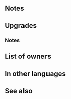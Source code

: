 {{Weapon Infobox
|tagid=SID_忠誠の槍
|weaponName=Loyalty Spear
|image=wep_lc108
|weaponType=Lance
|might=10
|range=1
|effect=Grants Spd+4 and inflicts Def/Res-4 on unit. Unit attacks twice. (Even if foe initiates combat, unit attacks twice.)
|cost=400
|exclusive=1
|statModifiers=0,10,4,-4,-4
|required=-
|intID=2670
|sort=568
|value=20
|timingID=1
|abilityID=46
|refinePaths=default
|refineSP=400
|refineMedals=500
|refineDews=200
|refineStatsAtk=5,1,0,0,0
|tagidExtraSkill1=無
|effectSkill1=At start of combat, if unit's HP ≥ 25%, inflicts Atk/Spd/Def-4 on foe during combat and also neutralizes bonuses to foe's Atk/Def (from skills like Fortify, Rally, etc.) during combat.
|iconSkill1=Loyalty Spear W.png
|properties=
}}
==Notes==
{{Brave weapon interaction}}
==Upgrades==
{{Weapon Upgrade List}}
===Notes===
{{Temporary debuffs}}
{{Bonus neutralization}}
==List of owners==
{{Skill Hero List}}
==In other languages==
{{OtherLanguages
|japanese=忠誠の槍
|german=Lanze der Treue
|spanishEU=Lanza leal
|spanishLA=Lanza fiel
|french=Lance fidèle
|italian=Lancia leale
|chineseTW=忠誠之槍
|portuguese=Lança fiel
}}
==See also==
{{See also skills|cond=(Description LIKE '%inflicts Def/Res-%Unit attacks twice%' OR Description LIKE '%inflicts%-%. Unit attacks twice.%') AND (SP=300 OR Exclusive='1') OR Description LIKE '%inflicts%Atk/%Def%-%neutralizes%bonuses%' AND Exclusive='1'}}
{{Weapons Navbox}}